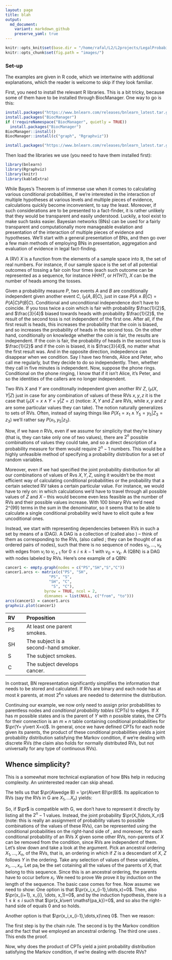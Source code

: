 ```yaml
---
layout: page
title: blah
output:
  md_document:
    variant: markdown_github
    preserve_yaml: true
---
```


```r
knitr::opts_knit$set(base.dir = "/home/rafal/L2/L2projects/LegalProbabilismBNs", base.url = "https://rfl-urbaniak.github.io/LegalProbabilismBNs/")
knitr::opts_chunk$set(fig.path = "images/")
```


### Set-up

The examples are given in R code, which we intertwine with additional explanations, which the reader is welcome to skip if they look familiar. 

First, you need to install the relevant R libraries. This is a bit tricky, because some of them have to be installed through BiocManager. One way to go is this:


\footnotesize
```r
install.packages("https://www.bnlearn.com/releases/bnlearn_latest.tar.gz", repos = NULL, type = "source")
install.packages("BiocManager")
if (!requireNamespace("BiocManager", quietly = TRUE))
  install.packages("BiocManager")
BiocManager::install()
BiocManager::install(c("graph", "Rgraphviz"))

install.packages("https://www.bnlearn.com/releases/bnlearn_latest.tar.gz", repos = NULL, type = "source")

```
\normalsize

Then load the libraries we use (you need to have them installed first):

```r
library(bnlearn)
library(Rgraphviz)
library(knitr)
library(kableExtra)
```



While Bayes's Theorem is of immense use when it comes to calculating various conditional probabilities, if we're interested in the interaction of multiple hypotheses at various levels and multiple pieces of evidence, calculations quickly become inconvenient, to say the least. Moreover, if such considerations are to be presented to a fact-finder, it is rather unlikely that they would be transparent and easily understood. Luckily, a tool exist to make such tasks easier. Bayesian networks (BNs) can be used for a fairly transparent and computationally more manageable evalation and presentation of the interaction of multiple pieces of evidence and hypotheses. We'll start with a general presentation of BNs, and then go over a few main methods of employing BNs in presentation, aggregation and evaluation of evidence in legal fact-finding.  



\section{Bayesian Networks: a crashcourse}

A \emph{random variable} (RV) $X$ is a function from the elements of a sample space into $\mathbb{R}$, the set of real numbers. For instance, if our sample space is the set of all potential outcomes of tossing a fair coin four times (each such outcome can be represented as a sequence, for instance  $HHHT$, or $HTHT$), $X$ can be the number of heads among the tosses.  

Given a probability measure $P$, two events $A$ and $B$ are conditionally independent given another event $C$, $I_{P}(A,B\vert C)$, just in case $P(A\wedge B\vert C) = P(A\vert C)P(B \vert C)$. Conditional and unconditional independence don't have to coincide. If you toss twice a coin which is fair with probability $\frac{1}{2}$, and $\frac{3}{4}$ biased towards heads with probability $\frac{1}{2}$, the result of the second toss is not independent of the first one. After all, if the first result is heads, this increases the probability that the coin is biased, and so increases the probability of heads in the second toss. On the other hand, conditionally on knowledge whether the coin is fair, the results are independent. If the coin is fair, the probability of heads in the second toss is $\frac{1}{2}$ and if the coin is biased, it is $\frac{3}{4}$, no matter what the first result was. And in the opposite direction, indepedence can disappear when we condition. Say I have two friends, Alice and Peter, who call me regularly, but they decide to do so independently. Then, whether they call in five minutes is independent. Now, suppose the phone rings. Conditional on the phone ringing, I know that if it isn't Alice, it's Peter, and so the identities of the callers are no longer independent. 





Two RVs $X$ and $Y$ are conditonally independent given another RV $Z$, $I_{P}(X,Y\vert Z)$ just in case for any combination of values of these RVs $x,y,z$ it is the case that $I_{P}(X=x \wedge Y=y \vert Z=z)$ (notice: $X,Y$ and $Z$ are RVs, while $x,y$ and $z$ are some particular values they can take). The notion naturally generalizes to sets of RVs.
Often, instead of saying things like $P(X_1 = x_1\wedge Y_5=y_5 \vert Z_3=z_3)$ we'll rather say $P(x_1,y_5\vert z_3)$.  


Now, if we have $n$ RVs, even if we assume for simplicity that they're binary (that is, they can take only one of two values), there are $2^n$ possible combinations of values they could take, and so a direct description of a probability measure for them would require $2^n-1$ numbers. This would be a highly unfeasible method of specifying a probability distribution for a set of random variables. 



Moreover, even if we had specified the joint probability distribution for all our combinations of values of Rvs $X, Y, Z$, using it wouldn't be the most efficient way of calculating conditional probabilities or the probability that a certain selected RV takes a certain particular value. For instance, we would have to rely on:
\begin{align*} 
xP(x_1\vert y_1) & =  \frac{P{x_1,y_1}}{P{y_1}} \\ &  = \frac{\sum_{i}P(x_1,y_1,Z=z_i)}{
\sum_{i,j}P(X=x_j,y_1,Z=Z_i)
} 
\end{align*}
\noindent in which calculations we'd have to travel through all possible values of $Z$ and $X$ -- this would become even less feasible as the number of RVs and their possible values increase. With 100 binary RVs we'd need 2^{99} terms in the sum in the denominator, so it seems that to be able to calculate a single conditional probability we'd have to elicit quite a few uncoditional ones. 

\normalsize


Instead, we start with representing dependencies between RVs in such a set by means of a \emph{directed acyclic graph} (DAG). A DAG is a collection of \emph{nodes} (called also \emph{vertices}) -- think of them as corresponding to the RVs, \emph{directed edges} (also called \emph{arcs}; they  can be thought of as ordered pairs of nodes), such that there is no sequence of nodes $v_0,\dots, v_k$ with edges from $v_i$ to $v_{i+1}$ for $0\leq i\leq k-1$ with $v_0=v_k$.\footnote{Sometimes it is also required that the graph should be connected: that for any two nodes there is an undirected path between them.} A \emph{qualitative BN} (QBN) is a DAG with nodes labeled by RVs. Here's one example of a QBN:




```r
cancer1 <- empty.graph(nodes = c("PS","SH","S","C"))
cancer1.arcs <- matrix(c("PS", "SH",
                   "PS", "S",
                   "SH", "C",
                    "S", "C"),
                 byrow = TRUE, ncol = 2,
                 dimnames = list(NULL, c("from", "to")))
arcs(cancer1) = cancer1.arcs
graphviz.plot(cancer1)
```



\footnotesize
\begin{center}
\begin{tabular}{@{}lp{4.3cm}@{}}\toprule
RV & Proposition \\ \midrule 
PS & At least one parent smokes. \\
SH & The subject is a second-hand smoker.\\
S & The subject smokes.\\
C & The subject develops cancer. \\ \bottomrule
\end{tabular}
\end{center}


-----  ------------------------------
RV     Proposition
-----  ----------------------------
PS     At least one parent smokes.

SH     The subject is a second-hand smoker.

S      The subject smokes.

C      The subject develops cancer.
----   ------------------------------------






In contrast, BN representation significantly simplifies the information that needs to be stored and calculated. If RVs are binary and each node has at most $k$ parents, at most $2^kn$ values are needed to determine the distribution.



Continuing our example, we now only need to assign prior probabilities to parentless nodes and *conditional probability tables* (CPTs) to edges. If $X$ has $m$ possible states and is the parent of $Y$ with $n$ possible states, the CPTs for their connection is an $m\times n$ table containing conditional probabilities for $\pr(Y= y\vert X=x)$. In general, once we have defined CPTs for each node given its parents, the product of these conditional probabilities yields a joint probability distribution satisfying the Markov condition, if we're dealing with discrete RVs (the claim also holds for normally distributed RVs, but not universally for any type of continuous RVs).





## Whence simplicity?

This is a somewhat more technical explanation of how BNs help in reducing complexity. An uninterested reader can skip ahead. 

The \emph{chain rule} tells us that $\pr(A\wedge B) = \pr(A\vert B)\pr(B)$. Its application to RVs (say the RVs in G are $X_1,\dots X_n$) yields:
\begin{align}
\label{eq:chainRV}
\pr(x_1,\cdots,x_n) & = \pr(x_n\vert x_1,\cdots,x_{n-1})\times \\ \nonumber
& \pr(x_{n-1}\vert x_1,\cdots,x_{n-2})\times \\ \nonumber
& \times \cdots \times \pr(x_2 \vert x_1) \pr(x_1)
\end{align}

So, if $\pr$ is compatible with $\mathsf{G}$, we don't have to represent it directly by listing all the $2^n-1$ values. Instead, the joint probability $\pr(X_1\dots,X_n)$ (note: this is really an assignment of probability values to \emph{all} possible combinations of the values of these RVs), can be represented using the conditional probabilities on the right-hand side of \eqref{eq:chainRV}, and moreover, for each conditional probability of an RVs $X$ given some other RVs, non-parents of $X$ can be removed from the condition, since RVs are independent of them. 
Let's slow down and take a look at the argument. Pick an ancestral ordering $X_1, \dots, X_n$, of the RVs, that is, an ordering in which if $Z$ is a descendant of $X$, $Z$ follows $Y$ in the ordering. Take any selection of values of these variables, $x_1, \dots, x_n$. Let $\mathsf{pa_i}$ be the set cotaining all the values of the parents of $X_i$ that belong to this sequence. Since this is an ancestral ordering, the parents have to occur before $x_i$. We need to prove \scriptsize
\begin{align}\pr(x_n, x_{n-1}, \dots, x_1) = \pr(x_n\vert \mathsf{pa_n})\pr(x_{n-1}\vert \mathsf{pa_{n-1}})\cdots \pr(x_1)\label{eq:markoproof1}\end{align} \footnotesize
We prove it by induction on the length of the sequence. The basic case comes for free. Now assume: \scriptsize
\begin{align}\pr(x_i, x_{i-1}, \dots, x_1 = \pr(x_i\vert \mathsf{pa_i})\pr(x_{i-1}\vert \mathsf{pa_{i-1}})\cdots \pr(x_1)\label{eq:markoproof2}\end{align} \footnotesize
\noindent we need to show: \scriptsize
\begin{align}\pr(x_{i+1}, x_{i}, \dots, x_1) = \pr(x_{i+1}\vert \mathsf{pa_{i+1}})\pr(x_{i}\vert \mathsf{pa_{i}})\cdots \pr(x_1)\label{eq:markoproof3}\end{align}\footnotesize
One option is that $\pr(x_i,x_{i-1},\dots,x)=0$. Then, also  $\pr(x_{i+1}, x_{i}, \dots, x_1)=0$, and by the induction hypothesis, there is a $1\leq k\leq i$ such that $\pr(x_k\vert \mathsf{pa_k})=0$, and so also the right-hand side of \eqref{eq:markoproof3} equals 0 and so \eqref{eq:markoproof3} holds.

Another option is that  $\pr(x_i,x_{i-1},\dots,x)\neq 0$.
Then we reason: \scriptsize
\begin{align*}\pr(x_{i+1}, x_{i}, \dots, x_1) &= \pr(x_{i+1}\vert x_i, \dots, x_1) \pr(x_i, \dots, x_1)\\
& = \pr(x_{i+1}\vert \mathsf{pa_{i+1}}) \pr(x_i, \dots, x_1)\\
& = \pr(x_{i+1}\vert \mathsf{pa_{i+1}})  \pr(x_{i}\vert \mathsf{pa_{i}})\cdots \pr(x_1)\end{align*}\footnotesize 


\noindent The first step is by the chain rule. The second is by the Markov  condition and the fact that we employed an ancestral ordering. The third one uses \eqref{eq:markoproof2}. This ends the proof. 


Now, why  does the product of CPTs yield a joint probability distribution satisfying the Markov condition, if we're dealing with discrete RVs?






